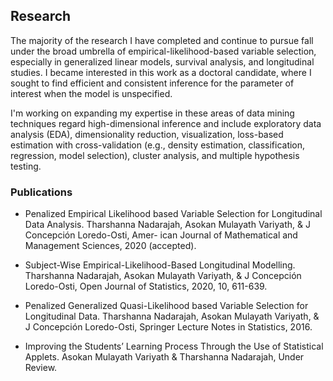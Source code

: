 ## Research

The majority of the research I have completed and continue to pursue fall under the broad umbrella of empirical-likelihood-based variable selection, especially in
generalized linear models, survival analysis, and longitudinal studies. I became interested in this work as a doctoral candidate, where I sought to find efficient
and consistent inference for the parameter of interest when the model is unspecified.

I'm working on expanding my expertise in these areas of data mining techniques regard high-dimensional inference and include exploratory data analysis (EDA),
dimensionality reduction, visualization, loss-based estimation with cross-validation (e.g., density estimation, classification, regression, model selection),
cluster analysis, and multiple hypothesis testing.

### Publications

- Penalized Empirical Likelihood based Variable Selection for Longitudinal Data Analysis. Tharshanna Nadarajah, Asokan Mulayath Variyath, & J Concepción Loredo-Osti, Amer- ican Journal of Mathematical and Management Sciences, 2020 (accepted).

- Subject-Wise Empirical-Likelihood-Based Longitudinal Modelling. Tharshanna Nadarajah, Asokan Mulayath Variyath, & J Concepción Loredo-Osti, Open Journal of Statistics, 2020, 10, 611-639.

- Penalized Generalized Quasi-Likelihood based Variable Selection for Longitudinal Data. Tharshanna Nadarajah, Asokan Mulayath Variyath, & J Concepción Loredo-Osti, Springer Lecture Notes in Statistics, 2016.

- Improving the Students’ Learning Process Through the Use of Statistical Applets. Asokan Mulayath Variyath & Tharshanna Nadarajah, Under Review.